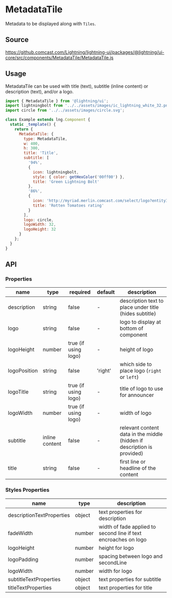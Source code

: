 
# MetadataTile

Metadata to be displayed along with `Tiles`.

## Source

https://github.comcast.com/Lightning/lightning-ui/packages/@lightning/ui-core/src/components/MetadataTile/MetadataTile.js

## Usage

MetadataTile can be used with title (text), subtitle (inline content) or description (text), and/or a logo.

```js
import { MetadataTile } from '@lightning/ui';
import lightningbolt from '../../assets/images/ic_lightning_white_32.png';
import circle from '../../assets/images/circle.svg';

class Example extends lng.Component {
  static _template() {
    return {
      MetadataTile: {
        type: MetadataTile,
        w: 400,
        h: 300,
        title: 'Title',
        subtitle: [
          '94%',
          {
            icon: lightningbolt,
            style: { color: getHexColor('00ff00') },
            title: 'Green Lightning Bolt'
          },
          '86%',
          {
            icon: 'http://myriad.merlin.comcast.com/select/logo?entityId=8527084350383982239&width=32&height=&ratio=1x1&trim=false',
            title: 'Rotten Tomatoes rating'
          }
        ],
        logo: circle,
        logoWidth: 32,
        logoHeight: 32
      }
    };
  }
}
```

<Canvas>
  <Story id="elements-metadatatile--basic" />
</Canvas>

## API

### Properties

| name         | type           | required             | default | description                                                             |
| ------------ | -------------- | -------------------- | ------- | ----------------------------------------------------------------------- |
| description  | string         | false                | -       | description text to place under title (hides subtitle)                  |
| logo         | string         | false                | -       | logo to display at bottom of component                                  |
| logoHeight   | number         | true (if using logo) | -       | height of logo                                                          |
| logoPosition | string         | false                | 'right' | which side to place logo (`right` or `left`)                            |
| logoTitle    | string         | true (if using logo) | -       | title of logo to use for announcer                                      |
| logoWidth    | number         | true (if using logo) | -       | width of logo                                                           |
| subtitle     | inline content | false                | -       | relevant content data in the middle (hidden if description is provided) |
| title        | string         | false                | -       | first line or headline of the content                                   |

### Styles Properties

| name                      | type   | description                                                     |
| ------------------------- | ------ | --------------------------------------------------------------- |
| descriptionTextProperties | object | text properties for description                                 |
| fadeWidth                 | number | width of fade applied to second line if text encroaches on logo |
| logoHeight                | number | height for logo                                                 |
| logoPadding               | number | spacing between logo and secondLine                             |
| logoWidth                 | number | width for logo                                                  |
| subtitleTextProperties    | object | text properties for subtitle                                    |
| titleTextProperties       | object | text properties for title                                       |
